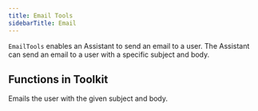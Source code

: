 ```yaml
---
title: Email Tools
sidebarTitle: Email
---
```


`EmailTools` enables an Assistant to send an email to a user. The Assistant can send an email to a user with a specific subject and body.    

## Functions in Toolkit

<ResponseField name="email_user">
  Emails the user with the given subject and body.
</ResponseField>

<Snippet file="message-us-discord.mdx" />
